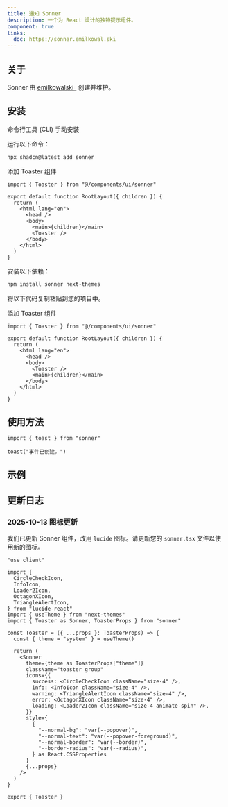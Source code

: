 ```yaml
---
title: 通知 Sonner
description: 一个为 React 设计的独特提示组件。
component: true
links:
  doc: https://sonner.emilkowal.ski
---
```


<ComponentPreview name="sonner-demo" />

## 关于

Sonner 由 [emilkowalski\_](https://twitter.com/emilkowalski_) 创建并维护。

## 安装

<CodeTabs>

<TabsList>
  <TabsTrigger value="cli">命令行工具 (CLI)</TabsTrigger>
  <TabsTrigger value="manual">手动安装</TabsTrigger>
</TabsList>
<TabsContent value="cli">

<Steps>

<Step>运行以下命令：</Step>

```bash
npx shadcn@latest add sonner
```

<Step>添加 Toaster 组件</Step>

```tsx title="app/layout.tsx" {1,9}
import { Toaster } from "@/components/ui/sonner"

export default function RootLayout({ children }) {
  return (
    <html lang="en">
      <head />
      <body>
        <main>{children}</main>
        <Toaster />
      </body>
    </html>
  )
}
```

</Steps>

</TabsContent>

<TabsContent value="manual">

<Steps>

<Step>安装以下依赖：</Step>

```bash
npm install sonner next-themes
```

<Step>将以下代码复制粘贴到您的项目中。</Step>

<ComponentSource name="sonner" title="components/ui/sonner.tsx" />

<Step>添加 Toaster 组件</Step>

```tsx showLineNumbers title="app/layout.tsx" {1,8}
import { Toaster } from "@/components/ui/sonner"

export default function RootLayout({ children }) {
  return (
    <html lang="en">
      <head />
      <body>
        <Toaster />
        <main>{children}</main>
      </body>
    </html>
  )
}
```

</Steps>

</TabsContent>

</CodeTabs>

## 使用方法

```tsx
import { toast } from "sonner"
```

```tsx
toast("事件已创建。")
```

## 示例

<ComponentPreview name="sonner-types" />

## 更新日志

### 2025-10-13 图标更新

我们已更新 Sonner 组件，改用 `lucide` 图标。请更新您的 `sonner.tsx` 文件以使用新的图标。

```tsx showLineNumbers title="components/ui/sonner.tsx" {3-9,20-26}
"use client"

import {
  CircleCheckIcon,
  InfoIcon,
  Loader2Icon,
  OctagonXIcon,
  TriangleAlertIcon,
} from "lucide-react"
import { useTheme } from "next-themes"
import { Toaster as Sonner, ToasterProps } from "sonner"

const Toaster = ({ ...props }: ToasterProps) => {
  const { theme = "system" } = useTheme()

  return (
    <Sonner
      theme={theme as ToasterProps["theme"]}
      className="toaster group"
      icons={{
        success: <CircleCheckIcon className="size-4" />,
        info: <InfoIcon className="size-4" />,
        warning: <TriangleAlertIcon className="size-4" />,
        error: <OctagonXIcon className="size-4" />,
        loading: <Loader2Icon className="size-4 animate-spin" />,
      }}
      style={
        {
          "--normal-bg": "var(--popover)",
          "--normal-text": "var(--popover-foreground)",
          "--normal-border": "var(--border)",
          "--border-radius": "var(--radius)",
        } as React.CSSProperties
      }
      {...props}
    />
  )
}

export { Toaster }
```
